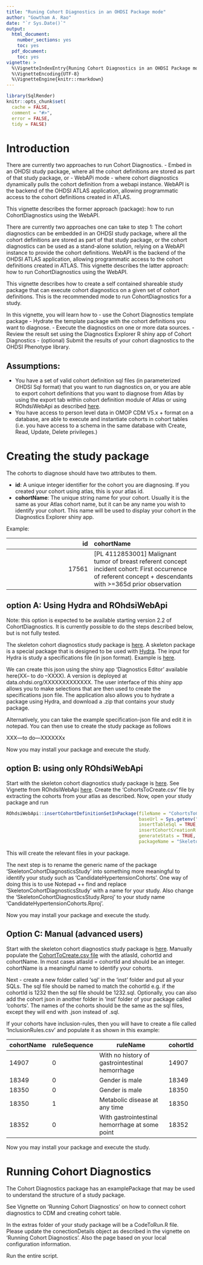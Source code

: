 ```yaml
---
title: "Runing Cohort Diagnostics in an OHDSI Package mode"
author: "Gowtham A. Rao"
date: "`r Sys.Date()`"
output:
  html_document:
    number_sections: yes
    toc: yes
  pdf_document: 
    toc: yes     
vignette: >
  %\VignetteIndexEntry{Runing Cohort Diagnostics in an OHDSI Package mode}
  %\VignetteEncoding{UTF-8}    
  %\VignetteEngine{knitr::rmarkdown}
---
```


```r
library(SqlRender)
knitr::opts_chunk$set(
  cache = FALSE,
  comment = "#>",
  error = FALSE,
  tidy = FALSE)
```

# Introduction

There are currently two approaches to run Cohort Diagnostics.
- Embed in an OHDSI study package, where all the cohort definitions are stored as part of that study package, or 
- WebAPi mode - where cohort diagnostics dynamically pulls the cohort definition from a webapi instance. WebAPI is the backend of the OHDSI ATLAS application, allowing programmatic access to the cohort definitions created in ATLAS. 

This vignette describes the former approach (package): how to run CohortDiagnostics using the WebAPI.


There are currently two approaches one can take to step 1: The cohort diagnostics can be embedded in an OHDSI study package, where all the cohort definitions are stored as part of that study package, or the cohort diagnostics can be used as a stand-alone solution, relying on a WebAPI instance to provide the cohort definitions. WebAPI is the backend of the OHDSI ATLAS application, allowing programmatic access to the cohort definitions created in ATLAS. This vignette describes the latter approach: how to run CohortDiagnostics using the WebAPI.

This vignette describes how to create a self contained shareable study package that can execute cohort diagnostics on a given set of cohort definitions. This is the recommended mode to run CohortDiagnostics for a study.

In this vignette, you will learn how to 
- use the Cohort Diagnostics template package
- Hydrate the template package with the cohort definitions you want to diagnose.
- Execute the diagnostics on one or more data sources.
- Review the result set using the Diagnostics Explorer R shiny app of Cohort Diagnostics
- (optional) Submit the results of your cohort diagnostics to the OHDSI Phenotype library.

## Assumptions:
- You have a set of valid cohort definition sql files (in parameterized OHDSI Sql format) that you want to run diagnostics on, or you are able to export cohort definitions that you want to diagnose from Atlas by using the export tab within cohort definition module of Atlas or using ROhdsiWebApi as described [here](https://ohdsi.github.io/ROhdsiWebApi/articles/InsertCohortDefinitionsIntoPackage.html).
- You have access to person level data in OMOP CDM V5.x + format on a database, are able to execute and instantiate cohorts in cohort tables (i.e. you have access to a schema in the same database with Create, Read, Update, Delete privileges.)


# Creating the study package

The cohorts to diagnose should have two attributes to them. 

- **id**: A unique integer identifier for the cohort you are diagnosing. If you created your cohort using atlas, this is your atlas id.
- **cohortName**: The unique string name for your cohort. Usually it is the same as your Atlas cohort name, but it can be any name you wish to identify your cohort. This name will be used to display your cohort in the Diagnostics Explorer shiny app.

Example: 

| id | cohortName | 
| -----------:|:-------------- |
17561|[PL 4112853001] Malignant tumor of breast referent concept incident cohort: First occurrence of referent concept + descendants with >=365d prior observation|

## option A: Using Hydra and ROhdsiWebApi

Note: this option is expected to be available starting version 2.2 of CohortDiagnostics. It is currently possible to do the steps described below, but is not fully tested.

The skeleton cohort diagnostics study package is [here](https://github.com/OHDSI/SkeletonCohortDiagnostics). A skeleton package is a special package that is designed to be used with [Hydra](https://github.com/OHDSI/Hydra). The input for Hydra is study a specifications file (in json format). Example is [here](https://github.com/OHDSI/Hydra/blob/master/extras/ExampleCohortDiagnosticsSpecs.json).

We can create this json using the shiny app 'Diagnostics Editor' available here(XX-- to do --XXXX). A version is deployed at data.ohdsi.org/XXXXXXXXXXXXX. The user interface of this shiny app allows you to make selections that are then used to create the specifications json file. The application also allows you to hydrate a package using Hydra, and download a .zip that contains your study package. 

Alternatively, you can take the example specification-json file and edit it in notepad. You can then use to create the study package as follows

XXX---to do---XXXXXXx

Now you may install your package and execute the study.

## option B: using only ROhdsiWebApi

Start with the skeleton cohort diagnostics study package is [here](https://github.com/OHDSI/SkeletonCohortDiagnostics). See Vignette from ROhdsiWebApi [here](https://ohdsi.github.io/ROhdsiWebApi/articles/InsertCohortDefinitionsIntoPackage.html). Create the 'CohortsToCreate.csv’ file by extracting the cohorts from your atlas as described. Now, open your study package and run

```r
ROhdsiWebApi::insertCohortDefinitionSetInPackage(fileName = "CohortsToCreate.csv",
                                                 baseUrl = Sys.getenv("baseUrl"),
                                                 insertTableSql = TRUE,
                                                 insertCohortCreationR = TRUE,
                                                 generateStats = TRUE,
                                                 packageName = "SkeletonCohortDiagnosticsStudy")
```
This will create the relevant files in your package. 

The next step is to rename the generic name of the package 'SkeletonCohortDiagnosticsStudy' into something more meaningful to identify your study such as 'CandidateHypertensionCohorts'. One way of doing this is to use Notepad ++ find and replace 'SkeletonCohortDiagnosticsStudy' with a name for your study. Also change the  'SkeletonCohortDiagnosticsStudy.Rproj' to your study name 'CandidateHypertensionCohorts.Rproj'. 

Now you may install your package and execute the study.

## Option C: Manual (advanced users)

Start with the skeleton cohort diagnostics study package is [here](https://github.com/OHDSI/SkeletonCohortDiagnostics). Manually populate the [CohortToCreate.csv file](https://github.com/OHDSI/SkeletonCohortDiagnostics/blob/main/inst/settings/CohortsToCreate.csv) with the atlasId, cohortId and cohortName. In most cases atlasId = cohortId and should be an integer. cohortName is a meaningful name to identify your cohorts.

Next - create a new folder called 'sql' in the 'inst' folder and put all your SQLs. The sql file should be named to match the cohortId e.g. if the cohortId is 1232 then the sql file should be 1232.sql. Optionally, you can also add the cohort json in another folder in 'inst' folder of your package called 'cohorts'. The names of the cohorts should be the same as the sql files, except they will end with .json instead of .sql.

If your cohorts have inclusion-rules, then you will have to create a file called 'InclusionRules.csv' and populate it as shown in this example:

|cohortName|ruleSequence|ruleName|cohortId|
|----------|------------|--------|--------|
14907|0|With no history of gastrointestinal hemorrhage|14907
18349|0|Gender is male|18349
18350|0|Gender is male|18350
18350|1|Metabolic disease at any time|18350
18352|0|With gastrointestinal hemorrhage at some point|18352

Now you may install your package and execute the study.


# Running Cohort Diagnostics

The Cohort Diagnostics package has an examplePackage that may be used to understand the structure of a study package. 

See Vignette on 'Running Cohort Diagnostics' on how to connect cohort diagnostics to CDM and creating cohort table.

In the extras folder of your study package will be a CodeToRun.R file. Please update the conectionDetails object as described in the vignette on 'Running Cohort Diagnostics'. Also the page based on your local configuration information.

Run the entire script.


